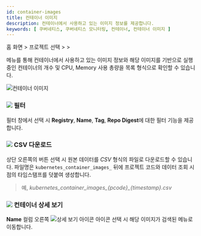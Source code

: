 ```yaml
---
id: container-images
title: 컨테이너 이미지
description: 컨테이너에서 사용하고 있는 이미지 정보를 제공합니다.
keywords: [ 쿠버네티스, 쿠버네티스 모니터링, 컨테이너, 컨테이너 이미지 ]
---
```


홈 화면 > 프로젝트 선택 > <Cmdname sid="container" className="uitext" /> > <Cmdname sid="containerImages" className="uitext" />

<Cmdname sid="containerImages" className="uitext" /> 메뉴를 통해 컨테이너에서 사용하고 있는 이미지 정보와 해당 이미지를 기반으로 실행 중인 컨테이너의 개수 및 CPU, Memory 사용 총량을 목록 형식으로 확인할 수 있습니다.

![컨테이너 이미지](/img/k8s-container-img.png)

### ![](/img/char-a.svg) 필터

필터 창에서 <Cmdname sid="TTL06740" className="uitext" /> 선택 시 **Registry**, **Name**, **Tag**, **Repo Digest**에 대한 필터 기능을 제공합니다.

### ![](/img/char-b.svg) CSV 다운로드 

상단 오른쪽의 <Cmdname sid="sms_summary_download_csv" className="uitext" /> 버튼 선택 시 원본 데이터를 *CSV* 형식의 파일로 다운로드할 수 있습니다. 파일명은 `kubernetes_container_images_` 뒤에 프로젝트 코드와 데이터 조회 시점의 타임스탬프를 덧붙여 생성합니다. 

> 예, *kubernetes_container_images\_\{pcode}\_\{timestamp}.csv*

### ![](/img/char-c.svg) 컨테이너 상세 보기

**Name** 컬럼 오른쪽 ![상세 보기 아이콘](/img/ic-pageview.svg) <Cmdname sid="TLT07247" className="uitext" /> 아이콘 선택 시 해당 이미지가 검색된 <Cmdname sid="container_list" className="uitext" /> 메뉴로 이동합니다.